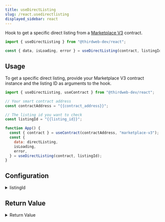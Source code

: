 ```yaml
---
title: useDirectListing
slug: /react.usedirectlisting
displayed_sidebar: react
---
```



Hook to get a specific direct listing from a [Marketplace V3](https://thirdweb.com/thirdweb.eth/MarketplaceV3) contract.

```jsx
import { useDirectListing } from "@thirdweb-dev/react";

const { data, isLoading, error } = useDirectListing(contract, listingId);
```

## Usage

To get a specific direct listing, provide your Marketplace V3 contract instance and the listing ID as
arguments to the hook.

```jsx
import { useDirectListing, useContract } from "@thirdweb-dev/react";

// Your smart contract address
const contractAddress = "{{contract_address}}";

// The listing id you want to check
const listingId = "{{listing_id}}";

function App() {
  const { contract } = useContract(contractAddress, "marketplace-v3");
  const {
    data: directListing,
    isLoading,
    error,
  } = useDirectListing(contract, listingId);
}
```

## Configuration

<details>
  <summary>listingId</summary>
  <div>

### listingId (required)

The ID of the listing to get.

If the listing is not found (or is not a direct listing), the `error` property will be set.

```jsx
import { useDirectListing, useContract } from "@thirdweb-dev/react";

// Your smart contract address
const contractAddress = "{{contract_address}}";

// The listing id you want to check
// highlight-next-line
const listingId = "{{listing_id}}";

function App() {
  const { contract } = useContract(contractAddress, "marketplace-v3");
  const {
    data: directListing,
    isLoading,
    error,
  } = useDirectListing(
    contract,
    // highlight-next-line
    listingId,
  );
}
```

</div>
</details>

## Return Value

<details>
  <summary>Return Value</summary>
  <div>

The hook's `data` property, once loaded, is a `DirectListingV3` object, containing the following properties:

```ts
{
  /**
   * The id of the listing.
   */
  id: string;
  /**
   * The address of the creator of listing.
   */
  creatorAddress: string;
  /**
   * The address of the asset being listed.
   */
  assetContractAddress: string;
  /**
   * The ID of the token to list.
   */
  tokenId: string;
  /**
   * The quantity of tokens to include in the listing.
   *
   * For ERC721s, this value should always be 1 (and will be forced internally regardless of what is passed here).
   */
  quantity: string;
  /**
   * The address of the currency to accept for the listing.
   */
  currencyContractAddress: string;
  /**
   * The `CurrencyValue` of the listing. Useful for displaying the price information.
   */
  currencyValuePerToken: CurrencyValue;
  /**
   * The price to pay per unit of NFTs listed.
   */
  pricePerToken: string;
  /**
   * The asset being listed.
   */
  asset: NFTMetadata;
  /**
   * The start time of the listing.
   */
  startTimeInSeconds: number;
  /**
   * The end time of the listing.
   */
  endTimeInSeconds: number;
  /**
   * Whether the listing is reserved to be bought from a specific set of buyers.
   */
  isReservedListing: boolean;
  /**
   * Whether the listing is CREATED, COMPLETED, or CANCELLED.
   */
  status: Status;
}
```

</div>
</details>
